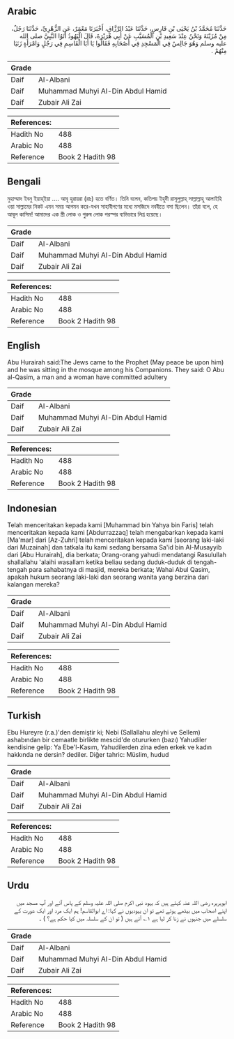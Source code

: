 ## Arabic


<div dir="rtl" lang="ar" style={{fontSize:'larger',backgroundColor:'#f8f9fa',padding:20}}>
حَدَّثَنَا مُحَمَّدُ بْنُ يَحْيَى بْنِ فَارِسٍ، حَدَّثَنَا عَبْدُ الرَّزَّاقِ، أَخْبَرَنَا مَعْمَرٌ، عَنِ الزُّهْرِيِّ، حَدَّثَنَا رَجُلٌ، مِنْ مُزَيْنَةَ وَنَحْنُ عِنْدَ سَعِيدِ بْنِ الْمُسَيَّبِ عَنْ أَبِي هُرَيْرَةَ، قَالَ الْيَهُودُ أَتَوُا النَّبِيَّ صلى الله عليه وسلم وَهُوَ جَالِسٌ فِي الْمَسْجِدِ فِي أَصْحَابِهِ فَقَالُوا يَا أَبَا الْقَاسِمِ فِي رَجُلٍ وَامْرَأَةٍ زَنَيَا مِنْهُمْ ‏.‏
</div>
<div style={{backgroundColor:'#f8f9fa',padding:20, marginBottom: 10}}><table> <thead> <tr> <th>Grade</th> <th></th> </tr> </thead> <tbody> <tr><td>Daif</td><td>Al-Albani</td></tr><tr><td>Daif</td><td>Muhammad Muhyi Al-Din Abdul Hamid</td></tr><tr><td>Daif</td><td>Zubair Ali Zai</td></tr></tbody></table><table> <thead> <tr> <th>References:</th> <th></th> </tr> </thead> <tbody><tr><td>Hadith No</td><td>488</td></tr><tr><td>Arabic No</td><td>488</td></tr><tr><td>Reference</td><td>Book 2 Hadith 98</td></tr></tbody></table></div>

## Bengali


<div dir="ltr" lang="bn" style={{fontSize:'larger',backgroundColor:'#f8f9fa',padding:20}}>
মুহাম্মাদ ইবনু ইয়াহ্ইয়া .... আবূ হুরায়রা (রাঃ) হতে বর্ণিত। তিনি বলেন, কতিপয় ইহুদী রাসূলুল্লাহ্ সাল্লাল্লাহু আলাইহি ওয়া সাল্লামের নিকট এমন সময় আগমন করে-যখন সাহাবীগণের মধ্যে মসজিদে নববীতে বসা ছিলেন। তাঁরা বলে, হে আবূল কাসিম! আমাদের এক স্ত্রী লোক ও পুরুষ লোক পরস্পর ব্যভিচারে লিপ্ত হয়েছে।
</div>
<div style={{backgroundColor:'#f8f9fa',padding:20, marginBottom: 10}}><table> <thead> <tr> <th>Grade</th> <th></th> </tr> </thead> <tbody> <tr><td>Daif</td><td>Al-Albani</td></tr><tr><td>Daif</td><td>Muhammad Muhyi Al-Din Abdul Hamid</td></tr><tr><td>Daif</td><td>Zubair Ali Zai</td></tr></tbody></table><table> <thead> <tr> <th>References:</th> <th></th> </tr> </thead> <tbody><tr><td>Hadith No</td><td>488</td></tr><tr><td>Arabic No</td><td>488</td></tr><tr><td>Reference</td><td>Book 2 Hadith 98</td></tr></tbody></table></div>

## English


<div dir="ltr" lang="en" style={{fontSize:'larger',backgroundColor:'#f8f9fa',padding:20}}>
Abu Hurairah said:The Jews came to the Prophet (May peace be upon him) and he was sitting in the mosque among his Companions. They said: O Abu al-Qasim, a man and a woman have committed adultery
</div>
<div style={{backgroundColor:'#f8f9fa',padding:20, marginBottom: 10}}><table> <thead> <tr> <th>Grade</th> <th></th> </tr> </thead> <tbody> <tr><td>Daif</td><td>Al-Albani</td></tr><tr><td>Daif</td><td>Muhammad Muhyi Al-Din Abdul Hamid</td></tr><tr><td>Daif</td><td>Zubair Ali Zai</td></tr></tbody></table><table> <thead> <tr> <th>References:</th> <th></th> </tr> </thead> <tbody><tr><td>Hadith No</td><td>488</td></tr><tr><td>Arabic No</td><td>488</td></tr><tr><td>Reference</td><td>Book 2 Hadith 98</td></tr></tbody></table></div>

## Indonesian


<div dir="ltr" lang="id" style={{fontSize:'larger',backgroundColor:'#f8f9fa',padding:20}}>
Telah menceritakan kepada kami [Muhammad bin Yahya bin Faris] telah menceritakan kepada kami [Abdurrazzaq] telah mengabarkan kepada kami [Ma'mar] dari [Az-Zuhri] telah menceritakan kepada kami [seorang laki-laki dari Muzainah] dan tatkala itu kami sedang bersama Sa'id bin Al-Musayyib dari [Abu Hurairah], dia berkata; Orang-orang yahudi mendatangi Rasulullah shallallahu 'alaihi wasallam ketika beliau sedang duduk-duduk di tengah-tengah para sahabatnya di masjid, mereka berkata; Wahai Abul Qasim, apakah hukum seorang laki-laki dan seorang wanita yang berzina dari kalangan mereka?
</div>
<div style={{backgroundColor:'#f8f9fa',padding:20, marginBottom: 10}}><table> <thead> <tr> <th>Grade</th> <th></th> </tr> </thead> <tbody> <tr><td>Daif</td><td>Al-Albani</td></tr><tr><td>Daif</td><td>Muhammad Muhyi Al-Din Abdul Hamid</td></tr><tr><td>Daif</td><td>Zubair Ali Zai</td></tr></tbody></table><table> <thead> <tr> <th>References:</th> <th></th> </tr> </thead> <tbody><tr><td>Hadith No</td><td>488</td></tr><tr><td>Arabic No</td><td>488</td></tr><tr><td>Reference</td><td>Book 2 Hadith 98</td></tr></tbody></table></div>

## Turkish


<div dir="ltr" lang="tr" style={{fontSize:'larger',backgroundColor:'#f8f9fa',padding:20}}>
Ebu Hureyre (r.a.)'den demiştir ki; Nebi (Sallallahu aleyhi ve Sellem) ashabından bir cemaatle birlikte mescid'de otururken (bazı) Yahudiler kendisine gelip: Ya Ebe'l-Kasım, Yahudilerden zina eden erkek ve kadın hakkında ne dersin? dediler. Diğer tahric: Müslim, hudud
</div>
<div style={{backgroundColor:'#f8f9fa',padding:20, marginBottom: 10}}><table> <thead> <tr> <th>Grade</th> <th></th> </tr> </thead> <tbody> <tr><td>Daif</td><td>Al-Albani</td></tr><tr><td>Daif</td><td>Muhammad Muhyi Al-Din Abdul Hamid</td></tr><tr><td>Daif</td><td>Zubair Ali Zai</td></tr></tbody></table><table> <thead> <tr> <th>References:</th> <th></th> </tr> </thead> <tbody><tr><td>Hadith No</td><td>488</td></tr><tr><td>Arabic No</td><td>488</td></tr><tr><td>Reference</td><td>Book 2 Hadith 98</td></tr></tbody></table></div>

## Urdu


<div dir="rtl" lang="ur" style={{fontSize:'larger',backgroundColor:'#f8f9fa',padding:20}}>
ابوہریرہ رضی اللہ عنہ کہتے ہیں کہ یہود نبی اکرم صلی اللہ علیہ وسلم کے پاس آئے اور آپ مسجد میں اپنے اصحاب میں بیٹھے ہوئے تھے تو ان یہودیوں نے کہا: اے ابوالقاسم! ہم ایک مرد اور ایک عورت کے سلسلے میں جنہوں نے زنا کر لیا ہے ۱؎ آئے ہیں ( تو ان کے سلسلہ میں کیا حکم ہے؟ ) ۔
</div>
<div style={{backgroundColor:'#f8f9fa',padding:20, marginBottom: 10}}><table> <thead> <tr> <th>Grade</th> <th></th> </tr> </thead> <tbody> <tr><td>Daif</td><td>Al-Albani</td></tr><tr><td>Daif</td><td>Muhammad Muhyi Al-Din Abdul Hamid</td></tr><tr><td>Daif</td><td>Zubair Ali Zai</td></tr></tbody></table><table> <thead> <tr> <th>References:</th> <th></th> </tr> </thead> <tbody><tr><td>Hadith No</td><td>488</td></tr><tr><td>Arabic No</td><td>488</td></tr><tr><td>Reference</td><td>Book 2 Hadith 98</td></tr></tbody></table></div>